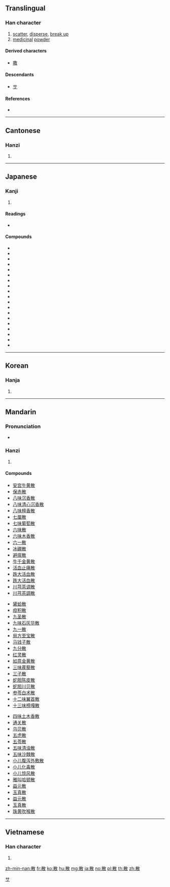 ==Translingual==

===Han character===
{{Han char|rn=66|rad=攴|as=08|sn=12|four=48240|canj=TBOK|ids=⿰⿱龷肉|月]][[攵]]}}

# [[scatter]], [[disperse]], [[break up]]
# [[medicinal]] [[powder]]

====Derived characters====
* [[撒]]

====Descendants====
* [[サ]]

====References====
* {{Han ref|kx=0472.340|dkj=13265|dj=0825.180|hdz=21465.150|uh=6563|ud=25955|bh=B4B2|bd=46258}}

----

==Cantonese==

===Hanzi===
{{yue-hanzi|jyut=[[saan2]], [[saan3]]|y=saan2, saan3}}

# {{defn|lang=yue|sort=攴08}}

----

==Japanese==

===Kanji===
{{ja-kanji|grade=4|rs=攴08}}

# {{defn|lang=ja|sort=攴08}}

====Readings====
* {{ja-readings|kanon=[[さん]] (san)|goon=[[さん]] (san)|kun=[[ちる]] (chiru), [[ちらす]] (chirasu), [[ちらかす]] (chirakasu)}}

====Compounds====
* {{l|ja|散逸}}
* {{l|ja|散開}}
* {{l|ja|散見}}
* {{l|ja|散光}}
* {{l|ja|散在}}
* {{l|ja|散財}}
* {{l|ja|散策}}
* {{l|ja|散々}}
* {{l|ja|散水}}
* {{l|ja|散村}}
* {{l|ja|散弾}}
* {{l|ja|散発}}
* {{l|ja|散髪}}
* {{l|ja|散布}}
* {{l|ja|散文}}
* {{l|ja|散歩}}
* {{l|ja|散漫}}
* {{l|ja|散乱}}
* {{l|ja|散蓮華|tr=[[ちりれんげ]], chirirenge}}

[[Category:Han characters from which katakana were derived|サ]]
----

==Korean==

===Hanja===
{{ko-hanja|hangeul=산|eumhun=|rv=san|mr=san|y=san}}

# {{defn|lang=ko|sort=攴08}}

----

==Mandarin==

===Pronunciation===
* {{audio|Zh-sàn.ogg|Audio|lang=cmn}}

===Hanzi===
{{cmn-hanzi|pin=[[sàn]] ([[san4]]), [[sǎn]] ([[san3]])|wg=san<sup>4</sup>, san<sup>3</sup>}}

# {{defn|lang=cmn|sort=攴08}}

====Compounds====
{{top3}}
* [[安宫牛黄散]]
* [[保赤散]]
* [[八味沉香散]]
* [[八味清心沉香散]]
* [[八味檀香散]]
* [[七厘散]]
* [[七味葡萄散]]
* [[六味散]]
* [[六味木香散]]
* [[六一散]]
* [[冰硼散]]
* [[避瘟散]]
* [[牛千金黄散]]
* [[活血止痛散]]
* [[跌大活血散]]
* [[跌大活血散]]
* [[川芎茶调散]]
* [[川芎茶調散]]
{{mid3}}
* [[黛蛤散]]
* [[疳积散]]
* [[九圣散]]
* [[九味石灰华散]]
* [[九一散]]
* [[局方至宝散]]
* [[马钱子散]]
* [[九分散]]
* [[红灵散]]
* [[如意金黄散]]
* [[三味蒺藜散]]
* [[三子散]]
* [[蛇胆陈皮散]]
* [[蛇胆川贝散]]
* [[参苓白术散]]
* [[十二味翼首散]]
* [[十三味榜嘎散]]
{{mid3}}
* [[四味土木香散]]
* [[通关散]]
* [[乌贝散]]
* [[五虎散]]
* [[五苓散]]
* [[五味清浊散]]
* [[五味沙棘散]]
* [[小儿腹泻外敷散]]
* [[小儿化毒散]]
* [[小儿惊风散]]
* [[雅叫哈顿散]]
* [[益元散]]
* [[玉真散]]
* [[益元散]]
* [[玉真散]]
* [[珠黄吹喉散]]
{{bottom}}

----

==Vietnamese==

===Han character===
{{vi-hantu|[[tản]], [[tảng]], [[tan]], [[tởn]], [[tán]]|rs=攴08}}

# {{defn|lang=vi|sort=攴08}}

[[zh-min-nan:散]]
[[fr:散]]
[[ko:散]]
[[hu:散]]
[[mg:散]]
[[ja:散]]
[[no:散]]
[[pl:散]]
[[th:散]]
[[zh:散]]
